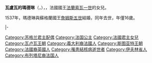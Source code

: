 {{Multiple issues|
{{Expand language|1=en|time=2020-12-28T09:49:01+00:00}}
{{Unreferenced|time=2020-12-28T09:49:01+00:00}}
}}
{{Infobox royalty|consort=yes
| name         = 瓦盧瓦的瑪德琳
| image        = MadeleinedeValois.jpg
| image_size   = 180px
| succession   = 蘇格蘭王后
| reign        = 1537年1月1日 — 1537年7月7日
| birth_date   = {{birth date|1520|8|10|df=y}}
| birth_place  = [[聖日耳曼昂萊|聖日耳曼昂萊]]
| death_date   = {{Death date and age|1537|7|7|1520|8|10|df=y}}
| death_place  = [[荷里路德宮|荷里路德宮]]
| burial_place = [[荷里路德修道院|荷里路德修道院]]
| house        = [[瓦盧瓦王朝|瓦盧瓦王朝]]
| father       = [[弗朗索瓦一世_(法兰西)|法蘭索瓦一世]]
| mother       = [[法蘭西的克洛德|法蘭西的克洛德]]
}}
'''瓦盧瓦的瑪德琳'''（{{lang-fr|Madeleine de Valois}}，{{bd|1520年|8月10日|1537年|7月7日}}），{{le|蘇格蘭王后|List of Scottish consorts}}，法國國王[[弗朗索瓦一世_(法兰西)|法蘭索瓦一世]]的女兒。

1537年，瑪德琳與蘇格蘭國王[[詹姆斯五世_(苏格兰)|詹姆斯五世]]結婚，同年去世，年僅16歲。

{{s-start}}
{{s-hou|[[瓦盧瓦王朝|瓦盧瓦王朝昂古萊姆分支]]|1520年|8月10日|1537年|7月7日|[[卡佩王朝|卡佩王朝]]}}
{{s-roy|sc}}
|-
{{S-vac|last=[[瑪格麗特·都鐸|英格蘭的瑪格麗特]]}}
{{S-ttl|title={{link-en|蘇格蘭君主配偶列表|List of Scottish consorts|蘇格蘭王后}}|years=1537年}}
{{S-vac|next=[[瑪麗·德·吉斯|瑪麗·德·吉斯]]}}
{{s-end}}

[[Category:苏格兰君主配偶|Category:苏格兰君主配偶]]
[[Category:法国公主|Category:法国公主]]
[[Category:法國君主女兒|Category:法國君主女兒]]
[[Category:瓦卢瓦王朝|Category:瓦卢瓦王朝]]
[[Category:義大利裔法國人|Category:義大利裔法國人]]
[[Category:斯图亚特王朝|Category:斯图亚特王朝]]
[[Category:法國裔英國人|Category:法國裔英國人]]
[[Category:罹患結核病逝世者|Category:罹患結核病逝世者]]
[[Category:伊夫林省人|Category:伊夫林省人]]
[[Category:布列塔尼裔法国人|Category:布列塔尼裔法国人]]